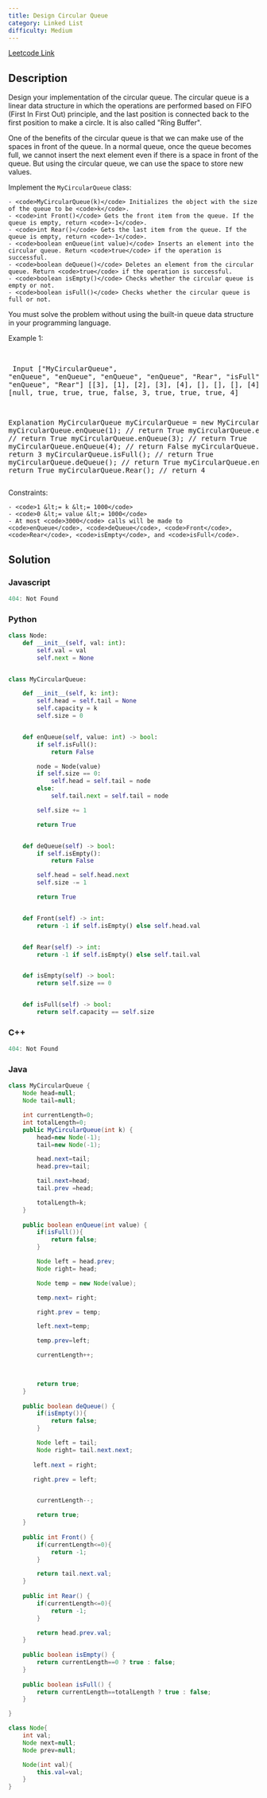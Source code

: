 ```yaml
---
title: Design Circular Queue
category: Linked List
difficulty: Medium
---
```


<Callout>

[Leetcode Link](https://leetcode.com/problems/design-circular-queue)

</Callout>

## Description
Design your implementation of the circular queue. The circular queue is a linear data structure in which the operations are performed based on FIFO (First In First Out) principle, and the last position is connected back to the first position to make a circle. It is also called &quot;Ring Buffer&quot;.

One of the benefits of the circular queue is that we can make use of the spaces in front of the queue. In a normal queue, once the queue becomes full, we cannot insert the next element even if there is a space in front of the queue. But using the circular queue, we can use the space to store new values.

Implement the <code>MyCircularQueue</code> class:


	- <code>MyCircularQueue(k)</code> Initializes the object with the size of the queue to be <code>k</code>.
	- <code>int Front()</code> Gets the front item from the queue. If the queue is empty, return <code>-1</code>.
	- <code>int Rear()</code> Gets the last item from the queue. If the queue is empty, return <code>-1</code>.
	- <code>boolean enQueue(int value)</code> Inserts an element into the circular queue. Return <code>true</code> if the operation is successful.
	- <code>boolean deQueue()</code> Deletes an element from the circular queue. Return <code>true</code> if the operation is successful.
	- <code>boolean isEmpty()</code> Checks whether the circular queue is empty or not.
	- <code>boolean isFull()</code> Checks whether the circular queue is full or not.


You must solve the problem without using the built-in queue data structure in your programming language. 

 
Example 1:

<br /><pre className="overflow-x-auto">
Input
[&quot;MyCircularQueue&quot;, &quot;enQueue&quot;, &quot;enQueue&quot;, &quot;enQueue&quot;, &quot;enQueue&quot;, &quot;Rear&quot;, &quot;isFull&quot;, &quot;deQueue&quot;, &quot;enQueue&quot;, &quot;Rear&quot;]
[[3], [1], [2], [3], [4], [], [], [], [4], []]
Output
[null, true, true, true, false, 3, true, true, true, 4]

Explanation
MyCircularQueue myCircularQueue = new MyCircularQueue(3);
myCircularQueue.enQueue(1); // return True
myCircularQueue.enQueue(2); // return True
myCircularQueue.enQueue(3); // return True
myCircularQueue.enQueue(4); // return False
myCircularQueue.Rear();     // return 3
myCircularQueue.isFull();   // return True
myCircularQueue.deQueue();  // return True
myCircularQueue.enQueue(4); // return True
myCircularQueue.Rear();     // return 4
</pre>

 
Constraints:


	- <code>1 &lt;= k &lt;= 1000</code>
	- <code>0 &lt;= value &lt;= 1000</code>
	- At most <code>3000</code> calls will be made to <code>enQueue</code>, <code>deQueue</code>, <code>Front</code>, <code>Rear</code>, <code>isEmpty</code>, and <code>isFull</code>.



## Solution

### Javascript
```javascript
404: Not Found
```
### Python
```python
class Node:
    def __init__(self, val: int):
        self.val = val
        self.next = None


class MyCircularQueue:

    def __init__(self, k: int):
        self.head = self.tail = None
        self.capacity = k
        self.size = 0


    def enQueue(self, value: int) -> bool:
        if self.isFull():
            return False

        node = Node(value)
        if self.size == 0:
            self.head = self.tail = node
        else:
            self.tail.next = self.tail = node

        self.size += 1

        return True


    def deQueue(self) -> bool:
        if self.isEmpty():
            return False

        self.head = self.head.next
        self.size -= 1

        return True


    def Front(self) -> int:
        return -1 if self.isEmpty() else self.head.val


    def Rear(self) -> int:
        return -1 if self.isEmpty() else self.tail.val


    def isEmpty(self) -> bool:
        return self.size == 0


    def isFull(self) -> bool:
        return self.capacity == self.size


```
### C++
```cpp
404: Not Found
```
### Java
```java
class MyCircularQueue {
    Node head=null;
    Node tail=null;

    int currentLength=0;
    int totalLength=0;
    public MyCircularQueue(int k) {
        head=new Node(-1);
        tail=new Node(-1);

        head.next=tail;
        head.prev=tail;

        tail.next=head;
        tail.prev =head;

        totalLength=k;
    }
    
    public boolean enQueue(int value) {
        if(isFull()){
            return false;
        }

        Node left = head.prev;
        Node right= head;

        Node temp = new Node(value);

        temp.next= right;

        right.prev = temp;

        left.next=temp;

        temp.prev=left;

        currentLength++;

        

        return true;
    }
    
    public boolean deQueue() {
        if(isEmpty()){
            return false;
        }

        Node left = tail;
        Node right= tail.next.next;
 
       left.next = right;

       right.prev = left;


        currentLength--;

        return true;
    }
    
    public int Front() {
        if(currentLength<=0){
            return -1;
        }

        return tail.next.val;
    }
    
    public int Rear() {
        if(currentLength<=0){
            return -1;
        }

        return head.prev.val;
    }
    
    public boolean isEmpty() {
        return currentLength==0 ? true : false;
    }
    
    public boolean isFull() {
        return currentLength==totalLength ? true : false;
    }

}

class Node{
    int val;
    Node next=null;
    Node prev=null;

    Node(int val){
        this.val=val;
    }
}

```


